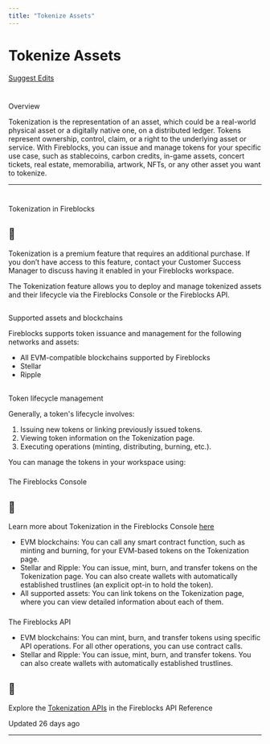 ```yaml
---
title: "Tokenize Assets"
---
```

  
  # Tokenize Assets

[Suggest Edits](/edit/issue-new-tokens)

# 

Overview

[](#overview)

Tokenization is the representation of an asset, which could be a real-world physical asset or a digitally native one, on a distributed ledger. Tokens represent ownership, control, claim, or a right to the underlying asset or service. With Fireblocks, you can issue and manage tokens for your specific use case, such as stablecoins, carbon credits, in-game assets, concert tickets, real estate, memorabilia, artwork, NFTs, or any other asset you want to tokenize.

  

* * *

# 

Tokenization in Fireblocks

[](#tokenization-in-fireblocks)

  
<Info>

## 📘

Tokenization is a premium feature that requires an additional purchase. If you don’t have access to this feature, contact your Customer Success Manager to discuss having it enabled in your Fireblocks workspace.



</Info>

The Tokenization feature allows you to deploy and manage tokenized assets and their lifecycle via the Fireblocks Console or the Fireblocks API.

## 

Supported assets and blockchains

[](#supported-assets-and-blockchains)

Fireblocks supports token issuance and management for the following networks and assets:

*   All EVM-compatible blockchains supported by Fireblocks
*   Stellar
*   Ripple

## 

Token lifecycle management

[](#token-lifecycle-management)

Generally, a token's lifecycle involves:

1.  Issuing new tokens or linking previously issued tokens.
2.  Viewing token information on the Tokenization page.
3.  Executing operations (minting, distributing, burning, etc.).

  

You can manage the tokens in your workspace using:

### 

The Fireblocks Console

[](#the-fireblocks-console)

<Info>

## 📘

Learn more about Tokenization in the Fireblocks Console [here](https://support.fireblocks.io/hc/en-us/articles/8760035076892-Tokenization-Page)



</Info>

*   EVM blockchains: You can call any smart contract function, such as minting and burning, for your EVM-based tokens on the Tokenization page.
*   Stellar and Ripple: You can issue, mint, burn, and transfer tokens on the Tokenization page. You can also create wallets with automatically established trustlines (an explicit opt-in to hold the token).
*   All supported assets: You can link tokens on the Tokenization page, where you can view detailed information about each of them.

### 

The Fireblocks API

[](#the-fireblocks-api)

*   EVM blockchains: You can mint, burn, and transfer tokens using specific API operations. For all other operations, you can use contract calls.
*   Stellar and Ripple: You can issue, mint, burn, and transfer tokens. You can also create wallets with automatically established trustlines.

<Info>

## 📘

Explore the [Tokenization APIs](/reference/issuenewtoken) in the Fireblocks API Reference



</Info>

Updated 26 days ago

* * *